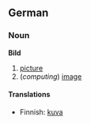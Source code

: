 ==German==
===Noun===
'''Bild'''

#[[picture]]
#(''computing'') [[image]]

<!-- what is this? [[Image:Example.jpg]] -->

====Translations====
*Finnish: [[kuva]]